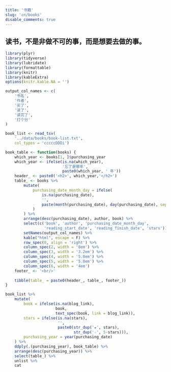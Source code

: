 ```yaml
---
title: '书籍'
slug: 'cn/books'
disable_comments: true
---
```


## 读书，不是非做不可的事，而是想要去做的事。

```r
library(plyr)
library(tidyverse)
library(lubridate)
library(formattable)
library(knitr)
library(kableExtra)
options(knitr.kable.NA = '')
```

```r
output_col_names <- c(
    '书名',
    '作者',
    '买了',
    '读了',
    '读完了',
    '打个分'
)

book_list <- read_tsv(
    '../data/books/book-list.txt',
    col_types = 'cccccDDDi')

book_table <- function(books) {
    which_year <- books[1, ]$purchasing_year
    which_year <- ifelse(is.na(which_year),
                         '忘了是哪年',
                         paste0(which_year, ' 年'))
    header_ <- paste0('<h2>', which_year,'</h2>')
    table_ <- books %>%
        mutate(
            purchasing_date_month_day = ifelse(
                is.na(purchasing_date),
                '',
                paste(month(purchasing_date), day(purchasing_date), sep = '-')
            )
        ) %>%
        arrange(desc(purchasing_date), author, book) %>%
        select(c('book', 'author', 'purchasing_date_month_day', 
                 'reading_start_date', 'reading_finish_date', 'stars')) %>%
        setNames(output_col_names) %>%
        kable("html", escape = F) %>%
        row_spec(0, align = 'right') %>%
        column_spec(2, width = '8em') %>%
        column_spec(3, width = '3.2em') %>%
        column_spec(4, width = '5.8em') %>%
        column_spec(5, width = '5.8em') %>%
        column_spec(6, width = '4em')
    footer_ <- '<br/>'
    
    tibble(table_ = paste0(header_, table_, footer_))
}

book_list %>%
    mutate(
        book = ifelse(is.na(blog_link),
                      book,
                      text_spec(book, link = blog_link)),
        stars = ifelse(is.na(stars),
                       '',
                       paste0(str_dup('★', stars),
                              str_dup('☆', 5-stars))),
        purchasing_year = year(purchasing_date)
    ) %>%
    ddply(.(purchasing_year), book_table) %>%
    arrange(desc(purchasing_year)) %>%
    select(table_) %>%
    unlist %>%
    cat
```
